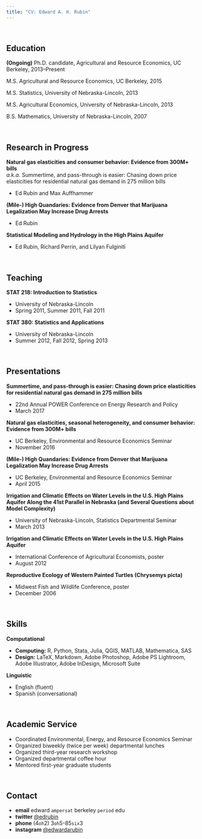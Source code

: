 ```yaml
---
title: "CV: Edward A. H. Rubin"
---
```


<br>

## Education

__(Ongoing)__ Ph.D. candidate, Agricultural and Resource Economics, UC Berkeley, 2013–Present

M.S. Agricultural and Resource Economics, UC Berkeley, 2015

M.S. Statistics, University of Nebraska-Lincoln, 2013

M.S. Agricultural Economics, University of Nebraska-Lincoln, 2013

B.S. Mathematics, University of Nebraska-Lincoln, 2007

<br>

## Research in Progress

__Natural gas elasticities and consumer behavior: Evidence from 300M+ bills__
<br> _a.k.a._ Summertime, and pass-through is easier: Chasing down price elasticities for residential natural gas demand in 275 million bills

- Ed Rubin and Max Auffhammer

__(Mile-) High Quandaries: Evidence from Denver that Marijuana Legalization May Increase Drug Arrests__

- Ed Rubin

__Statistical Modeling and Hydrology in the High Plains Aquifer__

- Ed Rubin, Richard Perrin, and Lilyan Fulginiti

<!-- __Illicit Crops: Strategic Interdependence among Farmers, Cartels, and Governments__

- Ed Rubin -->

<br>

## Teaching

__STAT 218: Introduction to Statistics__

- University of Nebraska-Lincoln
- Spring 2011, Summer 2011, Fall 2011

__STAT 380: Statistics and Applications__

- University of Nebraska-Lincoln
- Summer 2012, Fall 2012, Spring 2013

<br>

## Presentations

__Summertime, and pass-through is easier: Chasing down price elasticities for residential natural gas demand in 275 million bills__

- 22nd Annual POWER Conference on Energy Research and Policy
- March 2017

__Natural gas elasticities, seasonal heterogeneity, and consumer behavior: Evidence from 300M+ bills__

- UC Berkeley, Environmental and Resource Economics Seminar
- November 2016

__(Mile-) High Quandaries: Evidence from Denver that Marijuana Legalization May Increase Drug Arrests__

- UC Berkeley, Environmental and Resource Economics Seminar
- April 2015

__Irrigation and Climatic Effects on Water Levels in the U.S. High Plains Aquifer Along the 41st Parallel in Nebraska (and Several Questions about Model Complexity)__

- University of Nebraska-Lincoln, Statistics Departmental Seminar
- March 2013

__Irrigation and Climatic Effects on Water Levels in the U.S. High Plains Aquifer__

- International Conference of Agricultural Economists, poster
- August 2012

__Reproductive Ecology of Western Painted Turtles (Chrysemys picta)__

- Midwest Fish and Wildlife Conference, poster
- December 2006

<br>

## Skills

__Computational__

- __Computing:__ R, Python, Stata, Julia, QGIS, MATLAB, Mathematica, SAS
- __Design:__ LaTeX, Markdown, Adobe Photoshop, Adobe PS Lightroom, Adobe Illustrator, Adobe InDesign, Microsoft Suite

__Linguistic__

- English (fluent)
- Spanish (conversational)

<br>

## Academic Service

- Coordinated Environmental, Energy, and Resource Economics Seminar
- Organized biweekly (twice per week) departmental lunches
- Organized third-year research workshop
- Organized departmental coffee hour
- Mentored first-year graduate students

<br>

## Contact

- __email__ edward `ampersat` berkeley `period` edu
- __twitter__ [\@edrubin](https://twitter.com/edrubin)
- __phone__ (4`oh`2) 3`oh`5-85`six`3
- __instagram__ [\@edwardarubin](https://instagram.com/edwardarubin/)

